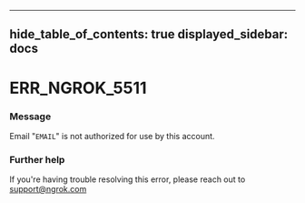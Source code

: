 

---
hide_table_of_contents: true
displayed_sidebar: docs
---


# ERR_NGROK_5511

### Message
Email "`EMAIL`" is not authorized for use by this account.

<ErrorDetails error="err_ngrok_5511" />



### Further help
If you're having trouble resolving this error, please reach out to [support@ngrok.com](mailto:support@ngrok.com?subject=Help%20with%20ERR_NGROK_5511)

